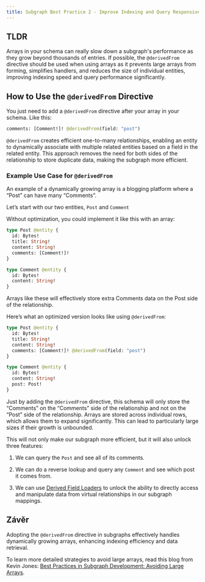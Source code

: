 ```yaml
---
title: Subgraph Best Practice 2 - Improve Indexing and Query Responsiveness By Using @derivedFrom
---
```


## TLDR

Arrays in your schema can really slow down a subgraph's performance as they grow beyond thousands of entries. If possible, the `@derivedFrom` directive should be used when using arrays as it prevents large arrays from forming, simplifies handlers, and reduces the size of individual entities, improving indexing speed and query performance significantly.

## How to Use the `@derivedFrom` Directive

You just need to add a `@derivedFrom` directive after your array in your schema. Like this:

```graphql
comments: [Comment!]! @derivedFrom(field: "post")
```

`@derivedFrom` creates efficient one-to-many relationships, enabling an entity to dynamically associate with multiple related entities based on a field in the related entity. This approach removes the need for both sides of the relationship to store duplicate data, making the subgraph more efficient.

### Example Use Case for `@derivedFrom`

An example of a dynamically growing array is a blogging platform where a “Post” can have many “Comments”.

Let’s start with our two entities, `Post` and `Comment`

Without optimization, you could implement it like this with an array:

```graphql
type Post @entity {
  id: Bytes!
  title: String!
  content: String!
  comments: [Comment!]!
}

type Comment @entity {
  id: Bytes!
  content: String!
}
```

Arrays like these will effectively store extra Comments data on the Post side of the relationship.

Here’s what an optimized version looks like using `@derivedFrom`:

```graphql
type Post @entity {
  id: Bytes!
  title: String!
  content: String!
  comments: [Comment!]! @derivedFrom(field: "post")
}

type Comment @entity {
  id: Bytes!
  content: String!
  post: Post!
}
```

Just by adding the `@derivedFrom` directive, this schema will only store the “Comments” on the “Comments” side of the relationship and not on the “Post” side of the relationship. Arrays are stored across individual rows, which allows them to expand significantly. This can lead to particularly large sizes if their growth is unbounded.

This will not only make our subgraph more efficient, but it will also unlock three features:

1. We can query the `Post` and see all of its comments.

2. We can do a reverse lookup and query any `Comment` and see which post it comes from.

3. We can use [Derived Field Loaders](/developing/graph-ts/api/#looking-up-derived-entities) to unlock the ability to directly access and manipulate data from virtual relationships in our subgraph mappings.

## Závěr

Adopting the `@derivedFrom` directive in subgraphs effectively handles dynamically growing arrays, enhancing indexing efficiency and data retrieval.

To learn more detailed strategies to avoid large arrays, read this blog from Kevin Jones: [Best Practices in Subgraph Development: Avoiding Large Arrays](https://thegraph.com/blog/improve-subgraph-performance-avoiding-large-arrays/).
